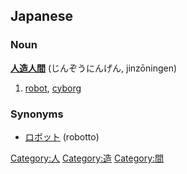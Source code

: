 ==Japanese==
===Noun===
'''[[人造]][[人間]]''' (じんぞうにんげん, jinzōningen)

#[[robot]], [[cyborg]]
===Synonyms===
*[[ロボット]] (robotto)
[[Category:人]][[Category:造]][[Category:間]]